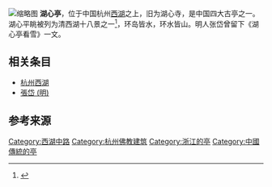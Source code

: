 {{About|位於[[中華人民共和國|中國]][[杭州|杭州]][[西湖|西湖]]的一座[[亭_(東亞)|古亭]]|位於[[臺中市|臺中市]][[北區_(臺中市)|北區]]的一座[[亭_(東亞)|涼亭]]|湖心亭 (臺中市)}}
[[File:湖心亭_-_panoramio_-_gdczjkk.jpg|缩略图]]
'''湖心亭'''，位于中国杭州[[西湖|西湖]]之上，旧为湖心寺，是中国四大古亭之一。湖心平眺被列为清西湖十八景之一<ref>{{Cite book|url=https://books.google.com.hk/books?id=0WkxAQAAIAAJ&q=%E6%B9%96%E5%BF%83%E5%B9%B3%E7%9C%BA%E8%A2%AB%E5%88%97%E4%B8%BA%E6%B8%85%E8%A5%BF%E6%B9%96%E5%8D%81%E5%85%AB%E6%99%AF%E4%B9%8B%E4%B8%80&dq=%E6%B9%96%E5%BF%83%E5%B9%B3%E7%9C%BA%E8%A2%AB%E5%88%97%E4%B8%BA%E6%B8%85%E8%A5%BF%E6%B9%96%E5%8D%81%E5%85%AB%E6%99%AF%E4%B9%8B%E4%B8%80&hl=zh-CN&sa=X&ved=0ahUKEwiGh_CN6s3QAhWLPI8KHUTsArAQ6AEIGzAA|title=中国历史文化名城大辞典|last=崔林涛|first=|date=1998-01-01|publisher=人民日报出版社|year=|isbn=|location=|pages=第261页|language=zh|access-date=2016-11-29|archive-date=2016-11-29|archive-url=https://web.archive.org/web/20161129210321/https://books.google.com.hk/books?id=0WkxAQAAIAAJ&q=%E6%B9%96%E5%BF%83%E5%B9%B3%E7%9C%BA%E8%A2%AB%E5%88%97%E4%B8%BA%E6%B8%85%E8%A5%BF%E6%B9%96%E5%8D%81%E5%85%AB%E6%99%AF%E4%B9%8B%E4%B8%80&dq=%E6%B9%96%E5%BF%83%E5%B9%B3%E7%9C%BA%E8%A2%AB%E5%88%97%E4%B8%BA%E6%B8%85%E8%A5%BF%E6%B9%96%E5%8D%81%E5%85%AB%E6%99%AF%E4%B9%8B%E4%B8%80&hl=zh-CN&sa=X&ved=0ahUKEwiGh_CN6s3QAhWLPI8KHUTsArAQ6AEIGzAA|dead-url=no}}</ref>，环岛皆水，环水皆山。明人张岱曾留下《湖心亭看雪》一文。
==相关条目==
{{wikisource|湖心亭看雪}}
*[[杭州西湖|杭州西湖]]
*[[張岱_(明)|張岱 (明)]]
== 参考来源 ==
{{reflist|30em}}
{{西湖十六遗迹}}
[[Category:西湖中路|Category:西湖中路]]
[[Category:杭州佛教建筑|Category:杭州佛教建筑]]
[[Category:浙江的亭|Category:浙江的亭]]
[[Category:中國傳統的亭|Category:中國傳統的亭]]
{{中國小作品}}